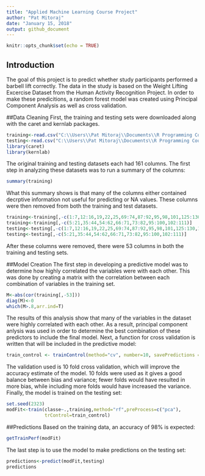---
title: "Applied Machine Learning Course Project"
author: "Pat Mitoraj"
date: "January 15, 2018"
output: github_document
---

```{r setup, include=FALSE}
knitr::opts_chunk$set(echo = TRUE)
```

## Introduction
The goal of this project is to predict whether study participants performed a barbell lift correctly. The data in the study is based on the Weight Lifting Excercise Dataset from the Human Activity Recognition Project. In order to make these predicitions, a random forest model was created using Principal Component Analysis as well as cross validation.

##Data Cleaning
First, the training and testing sets were downloaded along with the caret and kernlab packages. 
```{r}
training<-read.csv("C:\\Users\\Pat Mitoraj\\Documents\\R Programming Course\\Practical Machine Learning\\Course Project\\pml-training.csv")
testing<-read.csv("C:\\Users\\Pat Mitoraj\\Documents\\R Programming Course\\Practical Machine Learning\\Course Project\\pml-testing.csv")
library(caret)
library(kernlab)
```
The original training and testing datasets each had 161 columns. The first step in analyzing these datasets was to run a summary of the columns:
```{r} 
summary(training)
```
What this summary shows is that many of the columns either contained decrptive information not useful for predicting or NA values. These columns were then removed from both the training and test datasets.
```{r}
training<-training[,-c(1:7,12:16,19,22,25,69:74,87:92,95,98,101,125:130,133,136,139)]
training<-training[,-c(5:21,35:44,54:62,66:71,73:82,95:100,102:111)]
testing<-testing[,-c(1:7,12:16,19,22,25,69:74,87:92,95,98,101,125:130,133,136,139)]
testing<-testing[,-c(5:21,35:44,54:62,66:71,73:82,95:100,102:111)]
```
After these columns were removed, there were 53 columns in both the training and testing sets.

##Model Creation
The first step in developing a predictive model was to determine how highly correlated the variables were with each other. This was done by creating a matrix with the correlation between each combination of variables in the training set.

```{r}
M<-abs(cor(training[,-53]))
diag(M)<-0
which(M>.8,arr.ind=T)
```
The results of this analysis show that many of the variables in the dataset were highly correlated with each other. As a result, principal component anlysis was used in order to determine the best combination of these predictors to include the final model. Next, a function for cross validation is written that will be included in the predictive model:
```{r}
train_control <- trainControl(method="cv", number=10, savePredictions = TRUE)
```
The validation used is 10 fold cross validation, which will improve the accuracy estimate of the model. 10 folds were used as it gives a good balance between bias and variance; fewer folds would have resulted in more bias, while including more folds would have increased the variance. Finally, the model is trained on the testing set:
``` {r, cache=TRUE}
set.seed(2323)
modFit<-train(classe~.,training,method="rf",preProcess=c("pca"),
              trControl=train_control)
```
##Predictions
Based on the training data, an accuracy of 98% is expected:
```{r}
getTrainPerf(modFit)
```
The last step is to use the model to make predictions on the testing set:
```{r}
predictions<-predict(modFit,testing)
predictions
```
